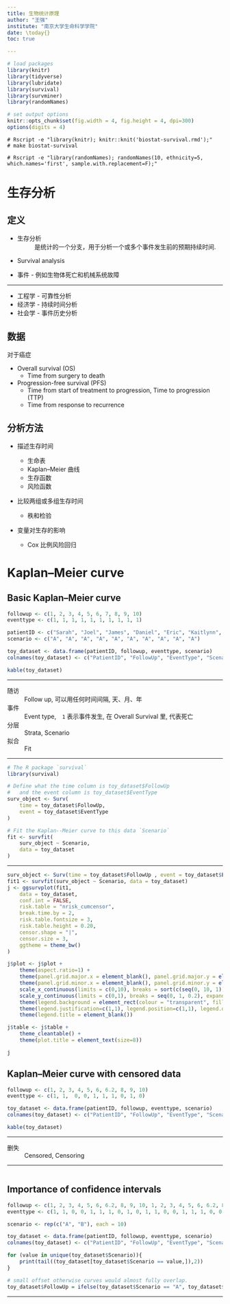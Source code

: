 ```yaml
---
title: 生物统计原理
author: "王强"
institute: "南京大学生命科学学院"
date: \today{}
toc: true

---
```


```r
# load packages
library(knitr)
library(tidyverse)
library(lubridate)
library(survival)
library(survminer)
library(randomNames)

# set output options
knitr::opts_chunk$set(fig.width = 4, fig.height = 4, dpi=300)
options(digits = 4)
```

```text
# Rscript -e "library(knitr); knitr::knit('biostat-survival.rmd');"
# make biostat-survival

# Rscript -e "library(randomNames); randomNames(10, ethnicity=5, which.names='first', sample.with.replacement=F);"

```

# 生存分析

## 定义

* 生存分析
: 是统计的一个分支，用于分析一个或多个事件发生前的预期持续时间.

* Survival analysis

* 事件 - 例如生物体死亡和机械系统故障

\note{

生存分析试图回答以下问题：

将在一定时间后生存的人口比例是多少？

在那些幸存者中，他们将以何种速度死亡或失败？

可以考虑多种死亡或失败原因吗？

特定情况或特征如何增加或降低生存概率？

事件可以是非常明确的, 例如死亡; 但也可能有些模糊, 心肌梗死, 器官衰竭等

对于机械系统, 故障可能无法明确定义

}

---

* 工程学 - 可靠性分析
* 经济学 - 持续时间分析
* 社会学 - 事件历史分析

## 数据

对于癌症

* Overall survival (OS)
  * Time from surgery to death
* Progression-free survival (PFS)
  * Time from start of treatment to progression, Time to progression (TTP)
  * Time from response to recurrence

## 分析方法

* 描述生存时间

  * 生命表
  * Kaplan--Meier 曲线
  * 生存函数
  * 风险函数

* 比较两组或多组生存时间

  * 秩和检验

* 变量对生存的影响

  * Cox 比例风险回归

\note{

保险公司里精算师 生命表（也称死亡率表或精算表）

}

# Kaplan--Meier curve

## Basic Kaplan--Meier curve

```r
followup <- c(1, 2, 3, 4, 5, 6, 7, 8, 9, 10)
eventtype <- c(1, 1, 1, 1, 1, 1, 1, 1, 1, 1)

patientID <- c("Sarah", "Joel", "James", "Daniel", "Eric", "Kaitlynn", "Kelly", "Morgen", "Brandie", "Luke" )
scenario <- c("A", "A", "A", "A", "A", "A", "A", "A", "A", "A")

toy_dataset <- data.frame(patientID, followup, eventtype, scenario)
colnames(toy_dataset) <- c("PatientID", "FollowUp", "EventType", "Scenario")

kable(toy_dataset)

```

\note{

从创建一些简单的数据开始

10 个高加索人种的病人, 10 个月的随访数据, 对所有参与者, 同样的治疗手段

If we take a closer look at the 'Follow-up' and 'Eventtype' columns:

* Event type of 1 equals an event (for example death in an overall survival study)
* Event type of 0 equals a right-censored event.

In this first example, there are no censored events.

}

---

随访
: Follow up, 可以用任何时间间隔, 天、月、年

事件
: Event type,　`1` 表示事件发生, 在 Overall Survival 里, 代表死亡

分层
: Strata, Scenario

拟合
: Fit

\note{

Strata

英  ˈstrɑːtə   美  ˈstreɪtə

男/女, 给药/安慰剂, 高/低分险 等

Note that in this simulation we are showing multiple scenarios, so we are fitting to
`Scenario`, but this can also be for example a treatment column.

}

---

```.r
# The R package `survival`
library(survival)

# Define what the time column is toy_dataset$FollowUp
#   and the event column is toy_dataset$EventType
surv_object <- Surv(
    time = toy_dataset$FollowUp,
    event = toy_dataset$EventType
)

# Fit the Kaplan--Meier curve to this data `Scenario`
fit <- survfit(
    surv_object ~ Scenario,
    data = toy_dataset
)
```

---

```r
surv_object <- Surv(time = toy_dataset$FollowUp , event = toy_dataset$EventType)
fit1 <- survfit(surv_object ~ Scenario, data = toy_dataset)
j <- ggsurvplot(fit1,
    data = toy_dataset,
    conf.int = FALSE,
    risk.table = "nrisk_cumcensor",
    break.time.by = 2,
    risk.table.fontsize = 3,
    risk.table.height = 0.20,
    censor.shape = "|",
    censor.size = 3,
    ggtheme = theme_bw()
)

j$plot <- j$plot +
    theme(aspect.ratio=1) +
    theme(panel.grid.major.x = element_blank(), panel.grid.major.y = element_blank()) +
    theme(panel.grid.minor.x = element_blank(), panel.grid.minor.y = element_blank()) +
    scale_x_continuous(limits = c(0,10), breaks = sort(c(seq(0, 10, 1)))) +
    scale_y_continuous(limits = c(0,1), breaks = seq(0, 1, 0.2), expand = c(0.02,0.02)) +
    theme(legend.background = element_rect(colour = "transparent", fill = "transparent")) +
    theme(legend.justification=c(1,1), legend.position=c(1,1), legend.direction = "vertical") +
    theme(legend.title = element_blank())

j$table <- j$table +
    theme_cleantable() +
    theme(plot.title = element_text(size=8))

j

```

\note{

Every month, 1 participant has an event (in an overall survival study this would be death).

Every time an event occurs, the survival probability drops by 0.1 of the remaining curve
(= events / at risk = 1/10 of the remaining curve at month 1,
1/9 of the remaining curve at month 2 and so on)

}

## Kaplan--Meier curve with censored data

```r
followup <- c(1, 2, 3, 4, 5, 6, 6.2, 8, 9, 10)
eventtype <- c(1, 1,  0, 0, 1, 1, 1, 0, 1, 0)

toy_dataset <- data.frame(patientID, followup, eventtype, scenario)
colnames(toy_dataset) <- c("PatientID", "FollowUp", "EventType", "Scenario")

kable(toy_dataset)

```

---

删失
: Censored, Censoring

---

```r
```

## Importance of confidence intervals

```r
followup <- c(1, 2, 3, 4, 5, 6, 6.2, 8, 9, 10, 1, 2, 3, 4, 5, 6, 6.2, 8, 9, 10)
eventtype <- c(1, 1, 0, 0, 1, 1, 1, 0, 1, 0, 1, 1, 0, 0, 1, 1, 1, 0, 0, 1)

scenario <- rep(c("A", "B"), each = 10)

toy_dataset <- data.frame(patientID, followup, eventtype, scenario)
colnames(toy_dataset) <- c("PatientID", "FollowUp", "EventType", "Scenario")

for (value in unique(toy_dataset$Scenario)){
    print(tail((toy_dataset[toy_dataset$Scenario == value,]),2))
}

# small offset otherwise curves would almost fully overlap.
toy_dataset$FollowUp = ifelse(toy_dataset$Scenario == "A", toy_dataset$FollowUp + 0.1, toy_dataset$FollowUp + 0)

```

\note{

Especially when there are very few patients at risk, the impact of a censored event can have a big
impact on the appearance of the KM curve.

In the previous plot, it seems that the survival curve reaches a plateau at 0.2 surival probability
(curve A). If we would swap the censored status between Joe and Kate (participants 9 and 10), the KM
curve changes drastically and drops to 0 at the end of the study period. In this scenario (curve B),
all participants either had an event or were censored.

}

---

```r
```

